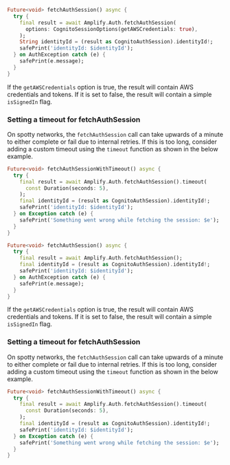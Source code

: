 <BlockSwitcher>

<Block name="Stable (Mobile)">

```dart
Future<void> fetchAuthSession() async {
  try {
    final result = await Amplify.Auth.fetchAuthSession(
      options: CognitoSessionOptions(getAWSCredentials: true),
    );
    String identityId = (result as CognitoAuthSession).identityId!;
    safePrint('identityId: $identityId');
  } on AuthException catch (e) {
    safePrint(e.message);
  }
}
```

If the `getAWSCredentials` option is true, the result will contain AWS credentials and tokens.  If it is set to false, the result will contain a simple `isSignedIn` flag.

### Setting a timeout for fetchAuthSession

On spotty networks, the `fetchAuthSession` call can take upwards of a minute to either complete or fail due to internal retries. If this is too long, consider adding a custom timeout using the `timeout` function as shown in the below example.

```dart
Future<void> fetchAuthSessionWithTimeout() async {
  try {
    final result = await Amplify.Auth.fetchAuthSession().timeout(
      const Duration(seconds: 5),
    );
    final identityId = (result as CognitoAuthSession).identityId!;
    safePrint('identityId: $identityId');
  } on Exception catch (e) {
    safePrint('Something went wrong while fetching the session: $e');
  }
}
```

</Block>

<Block name="Developer Preview (Mobile, Web & Desktop)">

```dart
Future<void> fetchAuthSession() async {
  try {
    final result = await Amplify.Auth.fetchAuthSession();
    final identityId = (result as CognitoAuthSession).identityId!;
    safePrint('identityId: $identityId');
  } on AuthException catch (e) {
    safePrint(e.message);
  }
}
```

If the `getAWSCredentials` option is true, the result will contain AWS credentials and tokens.  If it is set to false, the result will contain a simple `isSignedIn` flag.

### Setting a timeout for fetchAuthSession

On spotty networks, the `fetchAuthSession` call can take upwards of a minute to either complete or fail due to internal retries. If this is too long, consider adding a custom timeout using the `timeout` function as shown in the below example.

```dart
Future<void> fetchAuthSessionWithTimeout() async {
  try {
    final result = await Amplify.Auth.fetchAuthSession().timeout(
      const Duration(seconds: 5),
    );
    final identityId = (result as CognitoAuthSession).identityId!;
    safePrint('identityId: $identityId');
  } on Exception catch (e) {
    safePrint('Something went wrong while fetching the session: $e');
  }
}
```

</Block>

</BlockSwitcher>

